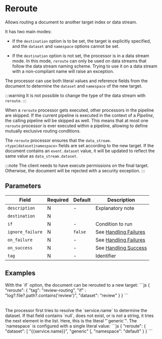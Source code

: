

# Reroute

<Synopsis>
Allows routing a document to another target index or data stream.
</Synopsis>

It has two main modes:

* If the `destination` option is to be set, the target is explicitly specified, and the `dataset` and `namespace` options cannot be set.

* If the `destination` option is not set, the processor is in a data stream mode. In this mode, `reroute` can only be used on data streams that follow the data stream naming scheme. Trying to use it on a data stream with a non-compliant name will raise an exception.

The processor can use both literal values and reference fields from the document to determine the `dataset` and `namespace` of the new target.

:::warning
It is not possible to change the type of the data stream with `reroute`.
:::

When a `reroute` processor gets executed, other processors in the pipeline are skipped. If the current pipeline is executed in the context of a _Pipeline_, the calling pipeline will be skipped as well. This means that at most one `reroute` processor is ever executed within a pipeline, allowing to define mutually exclusive routing conditions.

The `reroute` processor ensures that the `data_stream.<type|dataset|namespace>` fields are set according to the new target. If the document contains an `event.dataset` value, it will be updated to reflect the same value as `data_stream.dataset`.

:::note
The client needs to have execute permissions on the final target. Otherwise, the document will be rejected with a security exception.
:::

## Parameters

|Field|Required|Default|Description|
|---|---|---|---|
|`description`|N|-|Explanatory note|
|`destination`|N|||
|`if`|N|-|Condition to run|
|`ignore_failure`|N|`false`|See [Handling Failures](../handling-failures.mdx)|
|`on_failure`|N|-|See [Handling Failures](../handling-failures.mdx)|
|`on_success`|N|-|See [Handling Success](../handling-success.mdx)|
|`tag`|N|-|Identifier|

## Examples

<Table>
	<TableRow>
		<TableCell>
		With the `if` option, the document can be rerouted to a new target:
		</TableCell>
		<TableCell>
         ```js
         {
            "reroute": {
               "tag": "review-routing",
               "if" : "log?.file?.path?.contains('review')",
               "dataset": "review"
            }
         }
         ```
		</TableCell>
	</TableRow>
</Table>

<Table>
   <TableRow>
      <TableCell>
         The processor first tries to resolve the `service.name` to determine the dataset. If that field contains `null`, does not exist, or is not a string, it tries the next element in the list. Here, this is the literal "`generic`". The `namespace` is configured with a single literal value:
      </TableCell>
      <TableCell>
         ```js
         {
            "reroute": {
               "dataset": [
                  "{{service.name}}",
                  "generic"
               ],
               "namespace": "default"
            }
         }
         ```
      </TableCell>
   </TableRow>
</Table>
